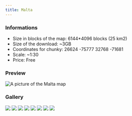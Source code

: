 ---
title: Malta
---


### Informations
* Size in blocks of the map: 6144*4096 blocks (25 km2)
* Size of the download: ~3GB
* Coordinates for chunky: 26624 -75777 32768 -71681
* Scale: ~1:30
* Price: Free

### Preview
<img src="/img/maps/previews/europe/malta.webp" alt="A picture of the Malta map"></img>  

### Gallery
<Slider dots infinite slidesToShow={1} slidesToScroll={1} pauseOnHover speed={500} autoplay autoplaySpeed={3000}>
    <img src="/img/maps/gallery/europe/malta/0.webp"></img>
    <img src="/img/maps/gallery/europe/malta/1.webp"></img>
    <img src="/img/maps/gallery/europe/malta/2.webp"></img>
    <img src="/img/maps/gallery/europe/malta/3.webp"></img>
    <img src="/img/maps/gallery/europe/malta/4.webp"></img>
    <img src="/img/maps/gallery/europe/malta/5.webp"></img>
    <img src="/img/maps/gallery/europe/malta/6.webp"></img>
    <img src="/img/maps/gallery/europe/malta/7.webp"></img>
</Slider>